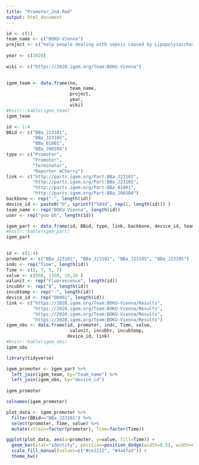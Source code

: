 ```yaml
---
title: "Promoter_2nd.Rmd"
output: html_document
---
```


```r
id <- c(1)
team_name <- c("BOKU-Vienna")
project <- c("help people dealing with sepsis caused by Lipopolysaccharides (LPS) from gram-negative bacteria lysis.")
                
year <- c(2020) 
                  
wiki <- c("https://2020.igem.org/Team:BOKU-Vienna")
 

igem_team <- data.frame(no, 
                        team_name, 
                        project, 
                        year, 
                        wiki)
#knitr::kable(igem_team)
igem_team
```
```r
id <- 1:4
BBid <- c("BBa_J23101", 
          "BBa_J23105",
          "BBa_B1001",
          "BBa_J06504")
type <- c("Promoter",
          "Promoter",
          "Terminator",
          "Reporter mCherry")
link <- c("http://parts.igem.org/Part:BBa_J23101",
          "http://parts.igem.org/Part:BBa_J23105",
          "http://parts.igem.org/Part:BBa_B1001",
          "http://parts.igem.org/Part:BBa_J06504")
backbone <- rep("-", length(id))
device_id <- paste0("D", sprintf("%04d", rep(1, length(id))) )
team_name <- rep("BOKU-Vienna", length(id))
user <- rep("yoo-bh", length(id))

igem_part <- data.frame(id, BBid, type, link, backbone, device_id, team_name, user)
#knitr::kable(igem_part)
igem_part
           
```

```r
id <- c(1:4)
promoter <- c("BBa_J23101", "BBa_J23101", "BBa_J23105", "BBa_J23105")
indc <- rep("Time", length(id))
Time <- c(5, 7, 5, 7)
value <- c(950, 1350, 10,20 )
valunit <- rep("Fluorescence", length(id))
incubhr <- rep("8", length(id))
incubtemp <- rep("-", length(id))
device_id <- rep("D0001", length(id))
link <- c("https://2020.igem.org/Team:BOKU-Vienna/Results",
          "https://2020.igem.org/Team:BOKU-Vienna/Results",
          "https://2020.igem.org/Team:BOKU-Vienna/Results",
          "https://2020.igem.org/Team:BOKU-Vienna/Results")
igem_obs <- data.frame(id, promoter, indc, Time, value,
                        valunit, incubhr, incubtemp,
                       device_id, link)
#knitr::kable(igem_obs)
igem_obs
```
```r
library(tidyverse)

igem_promoter <- igem_part %>% 
  left_join(igem_team, by="team_name") %>% 
  left_join(igem_obs, by="device_id")
  
igem_promoter
```

```r
colnames(igem_promoter)

plot_data <- igem_promoter %>% 
  filter(BBid=="BBa_J23101") %>% 
  select(promoter, Time, value) %>% 
  mutate(strain=factor(promoter), Time=factor(Time))

```
```r
ggplot(plot_data, aes(x=promoter, y=value, fill=Time)) +
  geom_bar(stat="identity", position=position_dodge(width=0.5), width=0.4) +
  scale_fill_manual(values=c("#ce1212", "#4a47a3")) +
  theme_bw()
```




